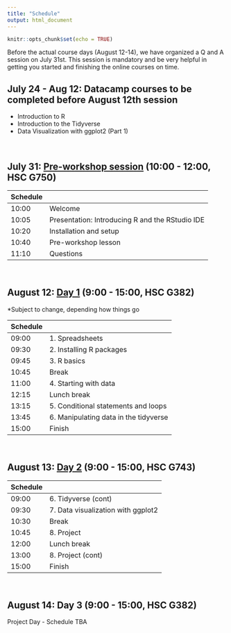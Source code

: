 ```yaml
---
title: "Schedule"
output: html_document
---
```


```r
knitr::opts_chunk$set(echo = TRUE)
```

<p>
Before the actual course days (August 12-14), we have organized a Q and A session on July 31st. This session is mandatory and be very helpful in getting you started and finishing the online courses on time. 

<p>


##  July 24 - Aug 12: Datacamp courses to be completed before August 12th session  
* Introduction to R
* Introduction to the Tidyverse
* Data Visualization with ggplot2 (Part 1)


<br>

## <b>July 31: [Pre-workshop session](./Session0.html) (10:00 - 12:00, HSC G750)</b>
Schedule |                                            
-------| ----------------------------------
10:00  | Welcome
10:05  | Presentation: Introducing R and the RStudio IDE
10:20  | Installation and setup
10:40  | Pre-workshop lesson
11:10  | Questions
    
<br>

## <b>August 12: [Day 1](./day1.html) (9:00 - 15:00, HSC G382) </b>

*Subject to change, depending how things go

Schedule |                                            
-------| ----------------------------------
09:00  | 1. Spreadsheets
09:30  | 2. Installing R packages
09:45  | 3. R basics
10:45  | Break
11:00  | 4. Starting with data
12:15  | Lunch break
13:15  | 5. Conditional statements and loops
13:45  | 6. Manipulating data in the tidyverse
15:00  | Finish

<br>

## <b>August 13: [Day 2](./day2.html) (9:00 - 15:00, HSC G743)</b>

Schedule |                                            
-------| ----------------------------------
09:00  | 6. Tidyverse (cont)
09:30  | 7. Data visualization with ggplot2
10:30  | Break
10:45  | 8. Project 
12:00  | Lunch break
13:00  | 8. Project (cont)
15:00  | Finish

<br>

## <b>August 14: Day 3 (9:00 - 15:00, HSC G382)</b>
Project Day - Schedule TBA



